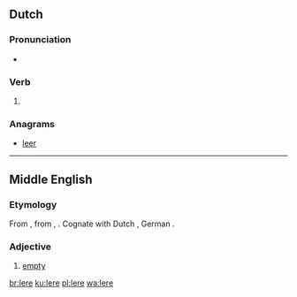 {{also|lére|lerë}}
==Dutch==

===Pronunciation===
* {{rhymes|eːrə|lang=nl}}

===Verb===
{{nl-verb-form}}

# {{nl-verb form of|n=sg|t=pres|m=subj|leren}}

===Anagrams===
* [[leer#Dutch|leer]]

----

==Middle English==

===Etymology===
From {{etyl|ang|enm}} {{m|ang|*lǣre}}, from {{etyl|gem-pro|enm}} {{m|gem-pro|*lēziz}}, {{m|gem-pro|*lēzijaz}}. Cognate with Dutch {{m|nl|laar}}, German {{m|de|leer}}.

===Adjective===
{{enm-adj}}

# [[empty]]

[[br:lere]]
[[ku:lere]]
[[pl:lere]]
[[wa:lere]]
